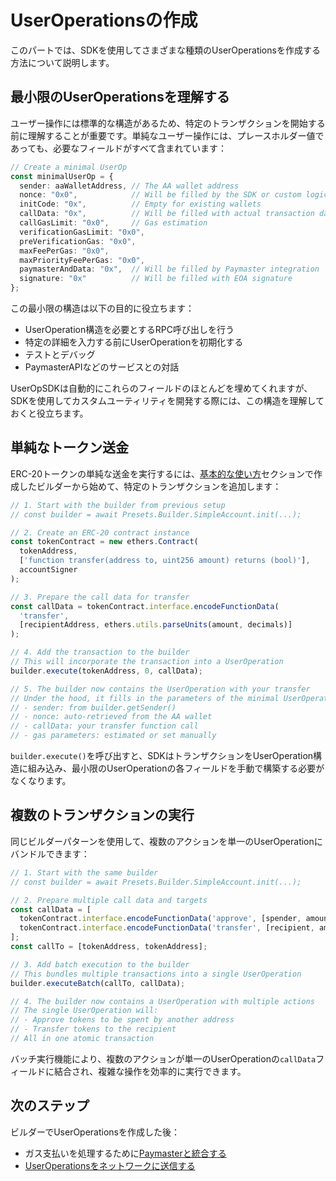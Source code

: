 
# UserOperationsの作成

このパートでは、SDKを使用してさまざまな種類のUserOperationsを作成する方法について説明します。

## 最小限のUserOperationsを理解する

ユーザー操作には標準的な構造があるため、特定のトランザクションを開始する前に理解することが重要です。単純なユーザー操作には、プレースホルダー値であっても、必要なフィールドがすべて含まれています：

```typescript
// Create a minimal UserOp
const minimalUserOp = {
  sender: aaWalletAddress, // The AA wallet address
  nonce: "0x0",            // Will be filled by the SDK or custom logic
  initCode: "0x",          // Empty for existing wallets
  callData: "0x",          // Will be filled with actual transaction data
  callGasLimit: "0x0",     // Gas estimation
  verificationGasLimit: "0x0",
  preVerificationGas: "0x0",
  maxFeePerGas: "0x0",
  maxPriorityFeePerGas: "0x0",
  paymasterAndData: "0x",  // Will be filled by Paymaster integration
  signature: "0x"          // Will be filled with EOA signature
};
```

この最小限の構造は以下の目的に役立ちます：
- UserOperation構造を必要とするRPC呼び出しを行う
- 特定の詳細を入力する前にUserOperationを初期化する
- テストとデバッグ
- PaymasterAPIなどのサービスとの対話

UserOpSDKは自動的にこれらのフィールドのほとんどを埋めてくれますが、SDKを使用してカスタムユーティリティを開発する際には、この構造を理解しておくと役立ちます。

## 単純なトークン送金

ERC-20トークンの単純な送金を実行するには、[基本的な使い方](/ja/developer-tools/user-op-sdk/basic-usage)セクションで作成したビルダーから始めて、特定のトランザクションを追加します：

```typescript
// 1. Start with the builder from previous setup
// const builder = await Presets.Builder.SimpleAccount.init(...);

// 2. Create an ERC-20 contract instance
const tokenContract = new ethers.Contract(
  tokenAddress,
  ['function transfer(address to, uint256 amount) returns (bool)'],
  accountSigner
);

// 3. Prepare the call data for transfer
const callData = tokenContract.interface.encodeFunctionData(
  'transfer',
  [recipientAddress, ethers.utils.parseUnits(amount, decimals)]
);

// 4. Add the transaction to the builder
// This will incorporate the transaction into a UserOperation
builder.execute(tokenAddress, 0, callData);

// 5. The builder now contains the UserOperation with your transfer
// Under the hood, it fills in the parameters of the minimal UserOperation:
// - sender: from builder.getSender()
// - nonce: auto-retrieved from the AA wallet
// - callData: your transfer function call
// - gas parameters: estimated or set manually
```

`builder.execute()`を呼び出すと、SDKはトランザクションをUserOperation構造に組み込み、最小限のUserOperationの各フィールドを手動で構築する必要がなくなります。

## 複数のトランザクションの実行

同じビルダーパターンを使用して、複数のアクションを単一のUserOperationにバンドルできます：

```typescript
// 1. Start with the same builder
// const builder = await Presets.Builder.SimpleAccount.init(...);

// 2. Prepare multiple call data and targets
const callData = [
  tokenContract.interface.encodeFunctionData('approve', [spender, amount]),
  tokenContract.interface.encodeFunctionData('transfer', [recipient, amount])
];
const callTo = [tokenAddress, tokenAddress];

// 3. Add batch execution to the builder
// This bundles multiple transactions into a single UserOperation
builder.executeBatch(callTo, callData);

// 4. The builder now contains a UserOperation with multiple actions
// The single UserOperation will:
// - Approve tokens to be spent by another address
// - Transfer tokens to the recipient
// All in one atomic transaction
```

バッチ実行機能により、複数のアクションが単一のUserOperationの`callData`フィールドに結合され、複雑な操作を効率的に実行できます。

## 次のステップ

ビルダーでUserOperationsを作成した後：
- ガス支払いを処理するために[Paymasterと統合する](/ja/developer-tools/user-op-sdk/paymaster-integration)
- [UserOperationsをネットワークに送信する](/ja/developer-tools/user-op-sdk/sending-user-operations)

<PageFeedback path="/ja/developer-tools/user-op-sdk/creating-user-operations" /> 